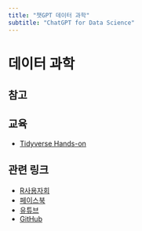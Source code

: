 ```yaml
---
title: "챗GPT 데이터 과학"
subtitle: "ChatGPT for Data Science"
---
```


# 데이터 과학

## 참고

## 교육

- [Tidyverse Hands-on](https://choonghyunryu.github.io/Edu_Tidyverse/)

## 관련 링크

- [R사용자회](https://r2bit.com)
- [페이스북](https://www.facebook.com/groups/tidyverse)
- [유튜브](https://www.youtube.com/channel/UCW-epmIvjBEhhVXw_F0Nqbw)
- [GitHub](https://github.com/bit2r/)



